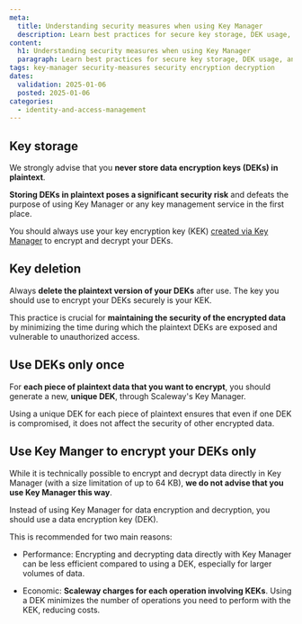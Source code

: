 ```yaml
---
meta:
  title: Understanding security measures when using Key Manager
  description: Learn best practices for secure key storage, DEK usage, and cost-efficient encryption with Scaleway Key Manager to protect your data effectively.
content:
  h1: Understanding security measures when using Key Manager
  paragraph: Learn best practices for secure key storage, DEK usage, and cost-efficient encryption with Scaleway Key Manager to protect your data effectively.
tags: key-manager security-measures security encryption decryption
dates:
  validation: 2025-01-06
  posted: 2025-01-06
categories:
  - identity-and-access-management
---
```


## Key storage

We strongly advise that you **never store data encryption keys (DEKs) in plaintext**.

**Storing DEKs in plaintext poses a significant security risk** and defeats the purpose of using Key Manager or any key management service in the first place.

You should always use your key encryption key (KEK) [created via Key Manager](/create-a-kek/) to encrypt and decrypt your DEKs.


## Key deletion

Always **delete the plaintext version of your DEKs** after use. The key you should use to encrypt your DEKs securely is your KEK.


This practice is crucial for **maintaining the security of the encrypted data** by minimizing the time during which the plaintext DEKs are exposed and vulnerable to unauthorized access.

## Use DEKs only once

For **each piece of plaintext data that you want to encrypt**, you should generate a new, **unique DEK**, through Scaleway's Key Manager.

Using a unique DEK for each piece of plaintext ensures that even if one DEK is compromised, it does not affect the security of other encrypted data.

## Use Key Manger to encrypt your DEKs only

While it is technically possible to encrypt and decrypt data directly in Key Manager (with a size limitation of up to 64 KB), **we do not advise that you use Key Manager this way**.

Instead of using Key Manager for data encryption and decryption, you should use a data encryption key (DEK).

This is recommended for two main reasons:

- Performance: Encrypting and decrypting data directly with Key Manager can be less efficient compared to using a DEK, especially for larger volumes of data.

- Economic: **Scaleway charges for each operation involving KEKs**. Using a DEK minimizes the number of operations you need to perform with the KEK, reducing costs.
